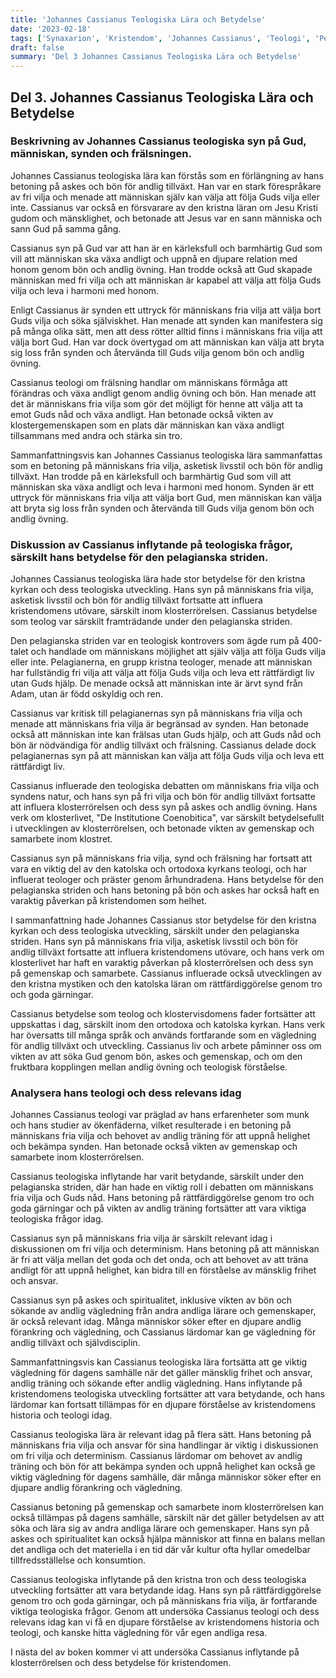 ```yaml
---
title: 'Johannes Cassianus Teologiska Lära och Betydelse'
date: '2023-02-18'
tags: ['Synaxarion', 'Kristendom', 'Johannes Cassianus', 'Teologi', 'Pelagianism']
draft: false
summary: 'Del 3 Johannes Cassianus Teologiska Lära och Betydelse'
---
```


## Del 3. Johannes Cassianus Teologiska Lära och Betydelse

### Beskrivning av Johannes Cassianus teologiska syn på Gud, människan, synden och frälsningen.

Johannes Cassianus teologiska lära kan förstås som en förlängning av hans betoning på askes och bön för andlig tillväxt. Han var en stark förespråkare av fri vilja och menade att människan själv kan välja att följa Guds vilja eller inte. Cassianus var också en försvarare av den kristna läran om Jesu Kristi gudom och mänsklighet, och betonade att Jesus var en sann människa och sann Gud på samma gång.

Cassianus syn på Gud var att han är en kärleksfull och barmhärtig Gud som vill att människan ska växa andligt och uppnå en djupare relation med honom genom bön och andlig övning. Han trodde också att Gud skapade människan med fri vilja och att människan är kapabel att välja att följa Guds vilja och leva i harmoni med honom.

Enligt Cassianus är synden ett uttryck för människans fria vilja att välja bort Guds vilja och söka själviskhet. Han menade att synden kan manifestera sig på många olika sätt, men att dess rötter alltid finns i människans fria vilja att välja bort Gud. Han var dock övertygad om att människan kan välja att bryta sig loss från synden och återvända till Guds vilja genom bön och andlig övning.

Cassianus teologi om frälsning handlar om människans förmåga att förändras och växa andligt genom andlig övning och bön. Han menade att det är människans fria vilja som gör det möjligt för henne att välja att ta emot Guds nåd och växa andligt. Han betonade också vikten av klostergemenskapen som en plats där människan kan växa andligt tillsammans med andra och stärka sin tro.

Sammanfattningsvis kan Johannes Cassianus teologiska lära sammanfattas som en betoning på människans fria vilja, asketisk livsstil och bön för andlig tillväxt. Han trodde på en kärleksfull och barmhärtig Gud som vill att människan ska växa andligt och leva i harmoni med honom. Synden är ett uttryck för människans fria vilja att välja bort Gud, men människan kan välja att bryta sig loss från synden och återvända till Guds vilja genom bön och andlig övning.

### Diskussion av Cassianus inflytande på teologiska frågor, särskilt hans betydelse för den pelagianska striden.

Johannes Cassianus teologiska lära hade stor betydelse för den kristna kyrkan och dess teologiska utveckling. Hans syn på människans fria vilja, asketisk livsstil och bön för andlig tillväxt fortsatte att influera kristendomens utövare, särskilt inom klosterrörelsen. Cassianus betydelse som teolog var särskilt framträdande under den pelagianska striden.

Den pelagianska striden var en teologisk kontrovers som ägde rum på 400-talet och handlade om människans möjlighet att själv välja att följa Guds vilja eller inte. Pelagianerna, en grupp kristna teologer, menade att människan har fullständig fri vilja att välja att följa Guds vilja och leva ett rättfärdigt liv utan Guds hjälp. De menade också att människan inte är ärvt synd från Adam, utan är född oskyldig och ren.

Cassianus var kritisk till pelagianernas syn på människans fria vilja och menade att människans fria vilja är begränsad av synden. Han betonade också att människan inte kan frälsas utan Guds hjälp, och att Guds nåd och bön är nödvändiga för andlig tillväxt och frälsning. Cassianus delade dock pelagianernas syn på att människan kan välja att följa Guds vilja och leva ett rättfärdigt liv.

Cassianus influerade den teologiska debatten om människans fria vilja och syndens natur, och hans syn på fri vilja och bön för andlig tillväxt fortsatte att influera klosterrörelsen och dess syn på askes och andlig övning. Hans verk om klosterlivet, "De Institutione Coenobitica", var särskilt betydelsefullt i utvecklingen av klosterrörelsen, och betonade vikten av gemenskap och samarbete inom klostret.

Cassianus syn på människans fria vilja, synd och frälsning har fortsatt att vara en viktig del av den katolska och ortodoxa kyrkans teologi, och har influerat teologer och präster genom århundradena. Hans betydelse för den pelagianska striden och hans betoning på bön och askes har också haft en varaktig påverkan på kristendomen som helhet.

I sammanfattning hade Johannes Cassianus stor betydelse för den kristna kyrkan och dess teologiska utveckling, särskilt under den pelagianska striden. Hans syn på människans fria vilja, asketisk livsstil och bön för andlig tillväxt fortsatte att influera kristendomens utövare, och hans verk om klosterlivet har haft en varaktig påverkan på klosterrörelsen och dess syn på gemenskap och samarbete. Cassianus influerade också utvecklingen av den kristna mystiken och den katolska läran om rättfärdiggörelse genom tro och goda gärningar.

Cassianus betydelse som teolog och klostervisdomens fader fortsätter att uppskattas i dag, särskilt inom den ortodoxa och katolska kyrkan. Hans verk har översatts till många språk och används fortfarande som en vägledning för andlig tillväxt och utveckling. Cassianus liv och arbete påminner oss om vikten av att söka Gud genom bön, askes och gemenskap, och om den fruktbara kopplingen mellan andlig övning och teologisk förståelse.

### Analysera hans teologi och dess relevans idag

Johannes Cassianus teologi var präglad av hans erfarenheter som munk och hans studier av ökenfäderna, vilket resulterade i en betoning på människans fria vilja och behovet av andlig träning för att uppnå helighet och bekämpa synden. Han betonade också vikten av gemenskap och samarbete inom klosterrörelsen.

Cassianus teologiska inflytande har varit betydande, särskilt under den pelagianska striden, där han hade en viktig roll i debatten om människans fria vilja och Guds nåd. Hans betoning på rättfärdiggörelse genom tro och goda gärningar och på vikten av andlig träning fortsätter att vara viktiga teologiska frågor idag.

Cassianus syn på människans fria vilja är särskilt relevant idag i diskussionen om fri vilja och determinism. Hans betoning på att människan är fri att välja mellan det goda och det onda, och att behovet av att träna andligt för att uppnå helighet, kan bidra till en förståelse av mänsklig frihet och ansvar.

Cassianus syn på askes och spiritualitet, inklusive vikten av bön och sökande av andlig vägledning från andra andliga lärare och gemenskaper, är också relevant idag. Många människor söker efter en djupare andlig förankring och vägledning, och Cassianus lärdomar kan ge vägledning för andlig tillväxt och självdisciplin.

Sammanfattningsvis kan Cassianus teologiska lära fortsätta att ge viktig vägledning för dagens samhälle när det gäller mänsklig frihet och ansvar, andlig träning och sökande efter andlig vägledning. Hans inflytande på kristendomens teologiska utveckling fortsätter att vara betydande, och hans lärdomar kan fortsatt tillämpas för en djupare förståelse av kristendomens historia och teologi idag.

Cassianus teologiska lära är relevant idag på flera sätt. Hans betoning på människans fria vilja och ansvar för sina handlingar är viktig i diskussionen om fri vilja och determinism. Cassianus lärdomar om behovet av andlig träning och bön för att bekämpa synden och uppnå helighet kan också ge viktig vägledning för dagens samhälle, där många människor söker efter en djupare andlig förankring och vägledning.

Cassianus betoning på gemenskap och samarbete inom klosterrörelsen kan också tillämpas på dagens samhälle, särskilt när det gäller betydelsen av att söka och lära sig av andra andliga lärare och gemenskaper. Hans syn på askes och spiritualitet kan också hjälpa människor att finna en balans mellan det andliga och det materiella i en tid där vår kultur ofta hyllar omedelbar tillfredsställelse och konsumtion.

Cassianus teologiska inflytande på den kristna tron och dess teologiska utveckling fortsätter att vara betydande idag. Hans syn på rättfärdiggörelse genom tro och goda gärningar, och på människans fria vilja, är fortfarande viktiga teologiska frågor. Genom att undersöka Cassianus teologi och dess relevans idag kan vi få en djupare förståelse av kristendomens historia och teologi, och kanske hitta vägledning för vår egen andliga resa.

I nästa del av boken kommer vi att undersöka Cassianus inflytande på klosterrörelsen och dess betydelse för kristendomen.
